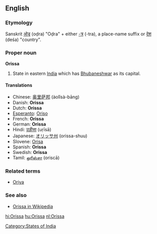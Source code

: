 ==English==

===Etymology===
Sanskrit [[ओड्र]] (oḍra) "Oḍra" + either [[-त्र]] (-tra), a place-name suffix or [[देश]] (deśa) "country".

===Proper noun===
'''Orissa'''
#State in eastern [[India]] which has [[Bhubaneshwar]] as its capital.

====Translations====
*Chinese: [[奥里萨邦]] (àolǐsà-bāng)
*Danish: '''Orissa'''
*Dutch: '''Orissa'''
*[[Esperanto]]: [[Oriso]]
*French: '''Orissa''' '' ''
*German: '''Orissa'''
*Hindi: [[उड़ीसा]] (uṛīsā)
*Japanese: [[オリッサ州]] (orissa-shuu)
*Slovene: [[Orisa]]
*Spanish: '''Orissa'''
*Swedish: '''Orissa'''
*Tamil: [[ஒரிஸ்சா]] (oriscā)

===Related terms===
*[[Oriya]]

===See also===
*[[w:Orissa|Orissa in Wikipedia]]

[[Category:States of India]]
[[hi:Orissa]]
[[hu:Orissa]]
[[nl:Orissa]]